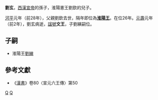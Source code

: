 '''劉玄'''{{BD||？|前2年||catIdx=L}}，[[西漢|西漢]][[漢宣帝|宣帝]]的孫子，淮陽憲王劉欽的兒子。

[[河平|河平]]元年（前28年），父親劉欽去世，隔年即位為'''[[淮陽王|淮陽王]]'''。在位26年。[[元壽|元壽]]元年（前2年），劉玄病逝，[[諡號|諡號]]'''文王'''，子劉縯嗣位。

==子嗣==
*淮陽王[[劉縯_(淮陽王)|劉縯]]

==參考文獻==
*《[[漢書|漢書]]》卷80〈宣元六王傳〉第50

{{start box}}
{{s-hou|淮陽王世系|前？年|？月？日|前2年|？月？日|漢宣帝世系}}
{{s-roy}}
{{s-before|首任|前一相同頭銜：淮陽憲王[[劉欽_(淮陽王)|劉欽]]}}
{{s-title|[[淮陽王|淮陽王]]|任職期間:前27年—前2年}}
{{s-after|子淮陽王[[劉縯_(淮阳王)|劉縯]]}}
{{end box}}

{{西漢諸侯王}}

[[Category:西漢諸侯王|Q]]
[[Category:劉姓|Q]]